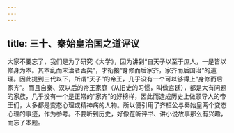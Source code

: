 ```yaml
---
---
---
```

title: 三十、秦始皇治国之道评议
---




大家不要忘了，我们是为了研究《大学》，因为讲到“自天子以至于庶人，一是皆以修身为本。其本乱而末治者否矣”，才衔接“身修而后家齐，家齐而后国治”的道理。因此提到三代以下，所谓“天子”的帝王，几乎没有一个可以够得上“身修而后家齐”。而且自秦、汉以后的帝王家庭（从旧史的习惯，叫做宫廷），都是大有问题的家族，几乎没有一个是正常的“家齐”的好榜样，因此而造成历史上做领导人的帝王们，大多都是变态心理或精神病的人物。所以便引用了齐桓公与秦始皇两个变态心理的事迹，作为参考。不要听到历史，好像在听评书、讲小说故事那么有兴趣，而忘了本题。